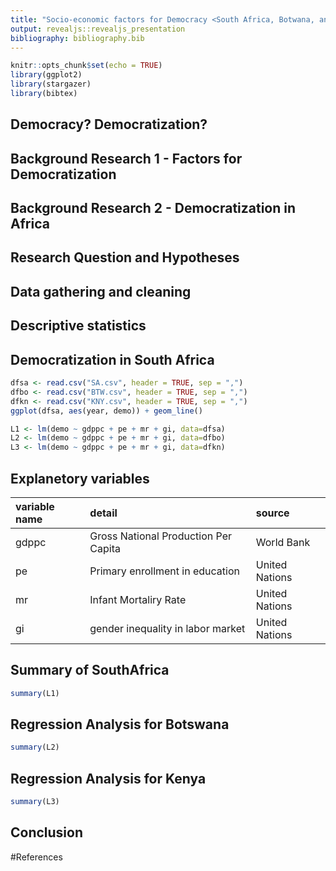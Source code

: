 ```yaml
---
title: "Socio-economic factors for Democracy <South Africa, Botwana, and Kenya compared>                                                                                                                                                                                                               Takuma Ahndo & Bomi Kim"
output: revealjs::revealjs_presentation
bibliography: bibliography.bib
---
```


```r
knitr::opts_chunk$set(echo = TRUE)
library(ggplot2)
library(stargazer)
library(bibtex)

```

## Democracy? Democratization?  

## Background Research 1 - Factors for Democratization 

## Background Research 2 - Democratization in Africa

## Research Question and Hypotheses


## Data gathering and cleaning

## Descriptive statistics

## Democratization in South Africa
```r
dfsa <- read.csv("SA.csv", header = TRUE, sep = ",")
dfbo <- read.csv("BTW.csv", header = TRUE, sep = ",")
dfkn <- read.csv("KNY.csv", header = TRUE, sep = ",")
ggplot(dfsa, aes(year, demo)) + geom_line()

L1 <- lm(demo ~ gdppc + pe + mr + gi, data=dfsa)
L2 <- lm(demo ~ gdppc + pe + mr + gi, data=dfbo)
L3 <- lm(demo ~ gdppc + pe + mr + gi, data=dfkn)

```

## Explanetory variables
|variable name|detail|source|
|:-----|:-----|:------|
|gdppc|Gross National Production Per Capita|World Bank|
|pe|Primary enrollment in education|United Nations|
|mr|Infant Mortaliry Rate|United Nations|
|gi|gender inequality in labor market|United Nations|

## Summary of SouthAfrica
```r
summary(L1)
```

## Regression Analysis for Botswana
```r
summary(L2)

```

## Regression Analysis for Kenya
```r
summary(L3)

```
## Conclusion



#References

